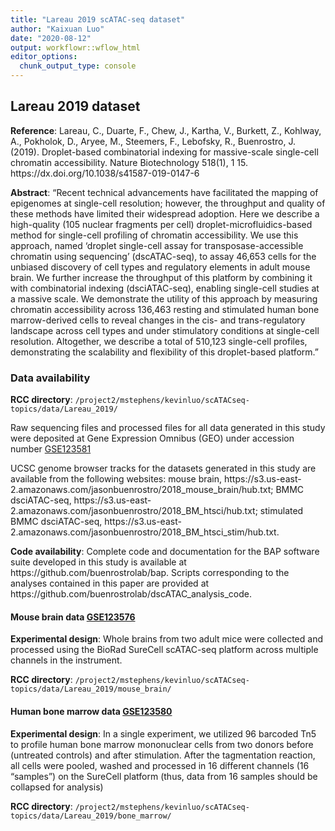 ```yaml
---
title: "Lareau 2019 scATAC-seq dataset"
author: "Kaixuan Luo"
date: "2020-08-12"
output: workflowr::wflow_html
editor_options:
  chunk_output_type: console
---
```


## Lareau 2019 dataset

**Reference**: Lareau, C., Duarte, F., Chew, J., Kartha, V., Burkett, Z., Kohlway, A., Pokholok, D., Aryee, M., Steemers, F., Lebofsky, R., Buenrostro, J. (2019). Droplet-based combinatorial indexing for massive-scale single-cell chromatin accessibility. Nature Biotechnology 518(1), 1 15. https://dx.doi.org/10.1038/s41587-019-0147-6 

**Abstract**: "Recent technical advancements have facilitated the mapping of epigenomes at single-cell resolution; however, the throughput and quality of these methods have limited their widespread adoption. Here we describe a high-quality (105 nuclear fragments per cell) droplet-microfluidics-based method for single-cell profiling of chromatin accessibility. We use this approach, named 'droplet single-cell assay for transposase-accessible chromatin using sequencing' (dscATAC-seq), to assay 46,653 cells for the unbiased discovery of cell types and regulatory elements in adult mouse brain. We further increase the throughput of this platform by combining it with combinatorial indexing (dsciATAC-seq), enabling single-cell studies at a massive scale. We demonstrate the utility of this approach by measuring chromatin accessibility across 136,463 resting and stimulated human bone marrow-derived cells to reveal changes in the cis- and trans-regulatory landscape across cell types and under stimulatory conditions at single-cell resolution. Altogether, we describe a total of 510,123 single-cell profiles, demonstrating the scalability and flexibility of this droplet-based platform."

### Data availability

**RCC directory**: `/project2/mstephens/kevinluo/scATACseq-topics/data/Lareau_2019/`

Raw sequencing files and processed files for all data generated in this study were deposited at Gene Expression Omnibus (GEO) under accession number [GSE123581](https://www.ncbi.nlm.nih.gov/geo/query/acc.cgi?acc=GSE123581)

UCSC genome browser tracks for the datasets generated in this study are available from the following websites: 
mouse brain, https://s3.us-east-2.amazonaws.com/jasonbuenrostro/2018_mouse_brain/hub.txt; 
BMMC dsciATAC-seq, https://s3.us-east-2.amazonaws.com/jasonbuenrostro/2018_BM_htsci/hub.txt; 
stimulated BMMC dsciATAC-seq, https://s3.us-east-2.amazonaws.com/jasonbuenrostro/2018_BM_htsci_stim/hub.txt.

**Code availability**: 
Complete code and documentation for the BAP software suite developed in this study is available at https://github.com/buenrostrolab/bap. Scripts corresponding to the analyses contained in this paper are provided at https://github.com/buenrostrolab/dscATAC_analysis_code.

#### Mouse brain data [GSE123576](https://www.ncbi.nlm.nih.gov/geo/query/acc.cgi?acc=GSE123576)
**Experimental design**: Whole brains from two adult mice were collected and processed using the BioRad SureCell scATAC-seq platform across multiple channels in the instrument.

**RCC directory**: `/project2/mstephens/kevinluo/scATACseq-topics/data/Lareau_2019/mouse_brain/`

#### Human bone marrow data [GSE123580](https://www.ncbi.nlm.nih.gov/geo/query/acc.cgi?acc=GSE123580)
**Experimental design**: In a single experiment, we utilized 96 barcoded Tn5 to profile human bone marrow mononuclear cells from two donors before (untreated controls) and after stimulation. After the tagmentation reaction, all cells were pooled, washed and processed in 16 different channels (16 "samples") on the SureCell platform (thus, data from 16 samples should be collapsed for analysis)

**RCC directory**: `/project2/mstephens/kevinluo/scATACseq-topics/data/Lareau_2019/bone_marrow/`
